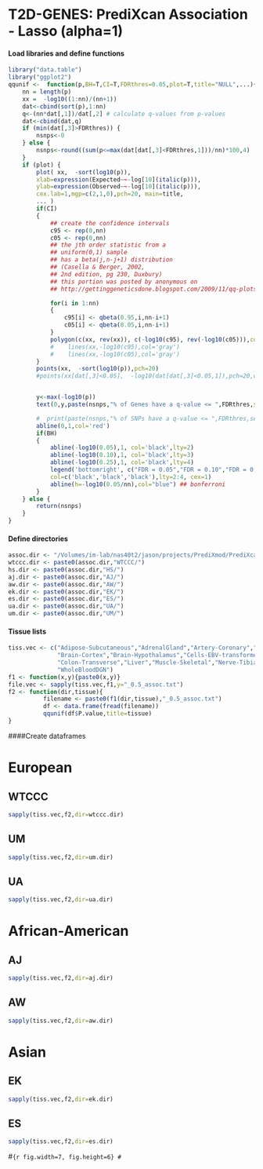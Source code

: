 T2D-GENES: PrediXcan Association - Lasso (alpha=1) 
========================================================


#### Load libraries and define functions

```r
library("data.table")
library("ggplot2")
qqunif <-  function(p,BH=T,CI=T,FDRthres=0.05,plot=T,title="NULL",...){
    nn = length(p)
    xx =  -log10((1:nn)/(nn+1))
    dat<-cbind(sort(p),1:nn)
    q<-(nn*dat[,1])/dat[,2] # calculate q-values from p-values
    dat<-cbind(dat,q)
    if (min(dat[,3]>FDRthres)) {
        nsnps<-0
    } else {
        nsnps<-round((sum(p<=max(dat[dat[,3]<FDRthres,1]))/nn)*100,4)
    }
    if (plot) {
        plot( xx,  -sort(log10(p)),
        xlab=expression(Expected~~-log[10](italic(p))),
        ylab=expression(Observed~~-log[10](italic(p))),
        cex.lab=1,mgp=c(2,1,0),pch=20, main=title,
        ... )
        if(CI)
        {
            ## create the confidence intervals
            c95 <- rep(0,nn)
            c05 <- rep(0,nn)
            ## the jth order statistic from a
            ## uniform(0,1) sample
            ## has a beta(j,n-j+1) distribution
            ## (Casella & Berger, 2002,
            ## 2nd edition, pg 230, Duxbury)
            ## this portion was posted by anonymous on
            ## http://gettinggeneticsdone.blogspot.com/2009/11/qq-plots-of-p-values-in-r-using-ggplot2.html

            for(i in 1:nn)
            {
                c95[i] <- qbeta(0.95,i,nn-i+1)
                c05[i] <- qbeta(0.05,i,nn-i+1)
            }
            polygon(c(xx, rev(xx)), c(-log10(c95), rev(-log10(c05))),col = "grey", border = NA)
            #    lines(xx,-log10(c95),col='gray')
            #    lines(xx,-log10(c05),col='gray')
        }
        points(xx,  -sort(log10(p)),pch=20)
        #points(xx[dat[,3]<0.05],  -log10(dat[dat[,3]<0.05,1]),pch=20,col="pink")


        y<-max(-log10(p))
        text(0,y,paste(nsnps,"% of Genes have a q-value <= ",FDRthres,sep=""),pos=4)

        #  print(paste(nsnps,"% of SNPs have a q-value <= ",FDRthres,sep=""))
        abline(0,1,col='red')
        if(BH)
        {
            abline(-log10(0.05),1, col='black',lty=2)
            abline(-log10(0.10),1, col='black',lty=3)
            abline(-log10(0.25),1, col='black',lty=4)
            legend('bottomright', c("FDR = 0.05","FDR = 0.10","FDR = 0.25"),
            col=c('black','black','black'),lty=2:4, cex=1)
            abline(h=-log10(0.05/nn),col="blue") ## bonferroni
        }
    } else {
        return(nsnps)
    }
}
```

#### Define directories 

```r
assoc.dir <- "/Volumes/im-lab/nas40t2/jason/projects/PrediXmod/PrediXcan/T2D-GENES/assoc/"
wtccc.dir <- paste0(assoc.dir,"WTCCC/")
hs.dir <- paste0(assoc.dir,"HS/")
aj.dir <- paste0(assoc.dir,"AJ/")
aw.dir <- paste0(assoc.dir,"AW/")
ek.dir <- paste0(assoc.dir,"EK/")
es.dir <- paste0(assoc.dir,"ES/")
ua.dir <- paste0(assoc.dir,"UA/")
um.dir <- paste0(assoc.dir,"UM/")
```

#### Tissue lists 

```r
tiss.vec <- c("Adipose-Subcutaneous","AdrenalGland","Artery-Coronary","Brain-Cerebellum",
              "Brain-Cortex","Brain-Hypothalamus","Cells-EBV-transformedlymphocytes","Colon-Sigmoid",
              "Colon-Transverse","Liver","Muscle-Skeletal","Nerve-Tibial","Pancreas","WholeBlood",
              "WholeBloodDGN")
f1 <- function(x,y){paste0(x,y)}
file.vec <- sapply(tiss.vec,f1,y="_0.5_assoc.txt")
f2 <- function(dir,tissue){
          filename <- paste0(f1(dir,tissue),"_0.5_assoc.txt")
          df <- data.frame(fread(filename))
          qqunif(df$P.value,title=tissue)
}
```

####Create dataframes 

# European 

## WTCCC
```r
sapply(tiss.vec,f2,dir=wtccc.dir)
```

## UM
```r
sapply(tiss.vec,f2,dir=um.dir)
```

## UA
```r
sapply(tiss.vec,f2,dir=ua.dir)
```

# African-American 

## AJ
```r
sapply(tiss.vec,f2,dir=aj.dir)
```

## AW
```r
sapply(tiss.vec,f2,dir=aw.dir)
```

# Asian  

## EK
```r
sapply(tiss.vec,f2,dir=ek.dir)
```

## ES
```r
sapply(tiss.vec,f2,dir=es.dir)
```


#```{r fig.width=7, fig.height=6}
#```


